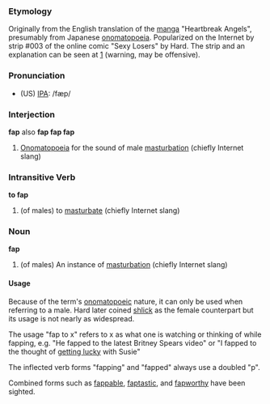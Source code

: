 ===Etymology===

Originally from the English translation of the [[manga]] "Heartbreak Angels", presumably from Japanese [[onomatopoeia]]. Popularized on the Internet by strip #003 of the online comic "Sexy Losers" by Hard. The strip and an explanation can be seen at [http://sexylosers.com/003.html] (warning, may be offensive).

===Pronunciation===

*(US) [[w:IPA|IPA]]: /fæp/

===Interjection===

'''fap''' also '''fap fap fap'''

# [[Onomatopoeia]] for the sound of male [[masturbation]] (chiefly Internet slang)

===Intransitive Verb===

'''to fap'''

# (of males) to [[masturbate]] (chiefly Internet slang)

===Noun===

'''fap'''

# (of males) An instance of [[masturbation]] (chiefly Internet slang)

====Usage====

Because of the term's [[onomatopoeic]] nature, it can only be used when referring to a male. Hard later coined [[shlick]] as the female counterpart but its usage is not nearly as widespread.

The usage "fap to x" refers to x as what one is watching or thinking of while fapping, e.g. "He fapped to the latest Britney Spears video" or "I fapped to the thought of [[sexual intercourse|getting lucky]] with Susie"

The inflected verb forms "fapping" and "fapped" always use a doubled "p".

Combined forms such as [[fappable]], [[faptastic]], and [[fapworthy]] have been sighted.